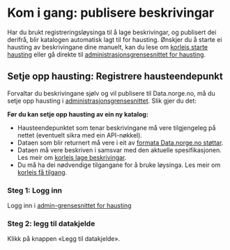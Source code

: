 # Kom i gang: publisere beskrivingar

Har du brukt registreringsløysinga til å lage beskrivingar, og publisert dei derifrå, blir katalogen automatisk lagt til for hausting. Ønskjer du å starte ei hausting av beskrivingane dine manuelt, kan du lese om [korleis starte hausting](/getting-started/triggering-harvest) eller gå direkte til [administrasjonsgrensesnittet for hausting](https://admin.fellesdatakatalog.digdir.no/data-sources).

## Setje opp hausting: Registrere hausteendepunkt

Forvaltar du beskrivingane sjølv og vil publisere til Data.norge.no, må du setje opp hausting i [administrasjonsgrensesnittet](https://admin.fellesdatakatalog.digdir.no/data-sources). Slik gjer du det:

**Før du kan setje opp hausting av ein ny katalog:**

- Hausteendepunktet som tenar beskrivingane må vere tilgjengeleg på nettet (eventuelt sikra med ein API-nøkkel).
- Dataen som blir returnert må vere i eit av [formata Data.norge.no støttar](/getting-started/creating-descriptions-self).
- Dataen må vere beskriven i samsvar med den aktuelle spesifikasjonen. Les meir om [korleis lage beskrivingar](/getting-started/creating-descriptions-self).
- Du må ha dei nødvendige tilgangane for å bruke løysinga. Les meir om [korleis få tilgang](https://samarbeid.digdir.no/felles-datakatalog/ta-i-bruk-felles-datakatalog/1619).

### Steg 1: Logg inn

Logg inn i [admin-grensesnittet for hausting](https://admin.fellesdatakatalog.digdir.no/data-sources)

### Steg 2: legg til datakjelde

Klikk på knappen «Legg til datakjelde».

